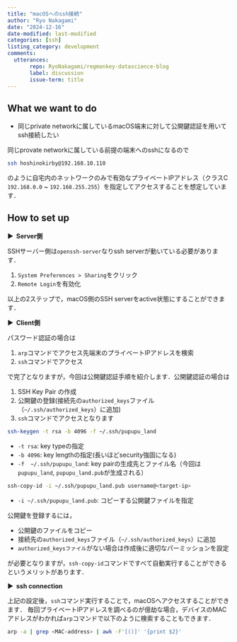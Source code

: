 ```yaml
---
title: "macOSへのssh接続"
author: "Ryo Nakagami"
date: "2024-12-16"
date-modified: last-modified
categories: [ssh]
listing_category: development
comments:
  utterances:
       repo: RyoNakagami/regmonkey-datascience-blog
       label: discussion
       issue-term: title
---
```


## What we want to do

- 同じprivate networkに属しているmacOS端末に対して公開鍵認証を用いてssh接続したい

同じprovate networkに属している前提の端末へのsshになるので

```.bash
ssh hoshinokirby@192.168.10.110
```

のように自宅内のネットワークのみで有効なプライベートIPアドレス（クラスC `192.168.0.0` ~ `192.168.255.255`）を指定してアクセスすることを想定しています．


## How to set up

<strong > &#9654;&nbsp; Server側</strong>

SSHサーバー側は`openssh-server`なりssh serverが動いている必要があります．

1. `System Preferences > Sharing`をクリック
2. `Remote Login`を有効化

以上の2ステップで，macOS側のSSH serverをactive状態にすることができます．

<strong > &#9654;&nbsp; Client側</strong>

パスワード認証の場合は

1. `arp`コマンドでアクセス先端末のプライベートIPアドレスを検索
2. `ssh`コマンドでアクセス

で完了となりますが，今回は公開鍵認証手順を紹介します．公開鍵認証の場合は

1. SSH Key Pair の作成
2. 公開鍵の登録(接続先の`authorized_keys`ファイル（`~/.ssh/authorized_keys`）に追加)
3. `ssh`コマンドでアクセスとなります

```.bash
ssh-keygen -t rsa -b 4096 -f ~/.ssh/pupupu_land
```

- `-t rsa`: key typeの指定
- `-b 4096`: key lengthの指定(長いほどsecurity強固になる)
- `-f  ~/.ssh/pupupu_land`: key pairの生成先とファイル名（今回は`pupupu_land`, `pupupu_land.pub`が生成される）

```.bash
ssh-copy-id -i ~/.ssh/pupupu_land.pub username@<target-ip>
```

- `-i ~/.ssh/pupupu_land.pub`: コピーする公開鍵ファイルを指定

公開鍵を登録するには，

- 公開鍵のファイルをコピー
- 接続先の`authorized_keys`ファイル（`~/.ssh/authorized_keys`）に追加
- `authorized_keysファイル`がない場合は作成後に適切なパーミッションを設定

が必要となりますが，`ssh-copy-id`コマンドですべて自動実行することができるというメリットがあります．

<strong > &#9654;&nbsp; ssh connection</strong>

上記の設定後，`ssh`コマンド実行することで，macOSへアクセスすることができます．
毎回プライベートIPアドレスを調べるのが億劫な場合，デバイスのMACアドレスがわかれば`arp`コマンドで以下のように検索することもできます．

```.bash
arp -a | grep <MAC-address> | awk -F'[()]' '{print $2}'
```